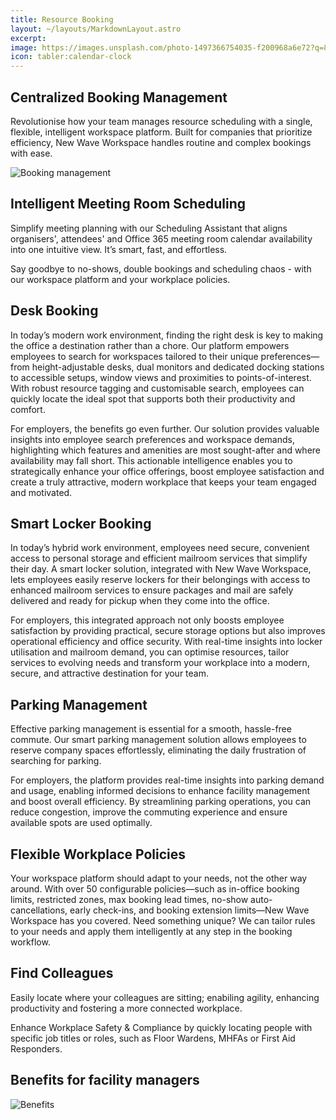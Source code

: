```yaml
---
title: Resource Booking
layout: ~/layouts/MarkdownLayout.astro
excerpt:
image: https://images.unsplash.com/photo-1497366754035-f200968a6e72?q=80&w=2301&auto=format&fit=crop&ixlib=rb-4.0.3&ixid=M3wxMjA3fDB8MHxwaG90by1wYWdlfHx8fGVufDB8fHx8fA%3D%3D
icon: tabler:calendar-clock
---
```



## Centralized Booking Management

Revolutionise how your team manages resource scheduling with a single, flexible, intelligent workspace platform. Built for companies that prioritize efficiency, New Wave Workspace handles routine and complex bookings with ease.

<div className="relative group">
  <div className="absolute -left-12 -top-8 h-96 w-96 rounded-full blur-2xl bg-indigo-500/40"></div>
  <div className="absolute -right-8 -top-12 h-80 w-80 rounded-full blur-2xl bg-sky-400/40"></div>
  <div className="absolute left-1/3 -bottom-8 h-72 w-96 rounded-full blur-2xl bg-purple-500/40"></div>
  <Image src={BookingManagementImage} alt="Booking management" className="relative z-10 rounded-lg shadow-lg w-full" />
</div>

<div className="relative group">
  <div className="absolute -right-8 top-52 h-80 w-80 rounded-full blur-2xl bg-indigo-400/40"></div>
  <div class="relative w-full md:w-[350px] h-[650px] mx-auto md:float-right">
    <Iphone
      item={{ img: FloorPlanImage.src, color: ['#fffffff'] }}
      start={{ x: -4, y: 0, z: 12 }}
      end={{ x: 4, y: 0, z: 9 }}
      enableOrbitControls={false}
      enableAutoRotation={false}
    />
  </div>
</div>

## Intelligent Meeting Room Scheduling

Simplify meeting planning with our Scheduling Assistant that aligns organisers', attendees' and Office 365 meeting room calendar availability into one intuitive view. It’s smart, fast, and effortless.

Say goodbye to no-shows, double bookings and scheduling chaos - with our workspace platform and your workplace policies.

## Desk Booking

In today’s modern work environment, finding the right desk is key to making the office a destination rather than a chore. Our platform empowers employees to search for workspaces tailored to their unique preferences—from height-adjustable desks, dual monitors and dedicated docking stations to accessible setups, window views and proximities to points-of-interest. With robust resource tagging and customisable search, employees can quickly locate the ideal spot that supports both their productivity and comfort.

For employers, the benefits go even further. Our solution provides valuable insights into employee search preferences and workspace demands, highlighting which features and amenities are most sought-after and where availability may fall short. This actionable intelligence enables you to strategically enhance your office offerings, boost employee satisfaction and create a truly attractive, modern workplace that keeps your team engaged and motivated.

## Smart Locker Booking

In today’s hybrid work environment, employees need secure, convenient access to personal storage and efficient mailroom services that simplify their day. A smart locker solution, integrated with New Wave Workspace, lets employees easily reserve lockers for their belongings with access to enhanced mailroom services to ensure packages and mail are safely delivered and ready for pickup when they come into the office.

For employers, this integrated approach not only boosts employee satisfaction by providing practical, secure storage options but also improves operational efficiency and office security. With real-time insights into locker utilisation and mailroom demand, you can optimise resources, tailor services to evolving needs and transform your workplace into a modern, secure, and attractive destination for your team.

<div className="relative group">
  <div className="absolute -right-8 top-52 h-80 w-80 rounded-full blur-2xl bg-indigo-400/40"></div>
  <div class="relative w-full md:w-[350px] h-[650px] mx-auto md:float-right">
    <Iphone
      item={{ img: ParkingImage.src, color: ['#fffffff'] }}
      start={{ x: -4, y: 0, z: 12 }}
      end={{ x: 4, y: 0, z: 9 }}
      enableOrbitControls={false}
      enableAutoRotation={false}
    />
  </div>
</div>


## Parking Management

Effective parking management is essential for a smooth, hassle-free commute. Our smart parking management solution allows employees to reserve company spaces effortlessly, eliminating the daily frustration of searching for parking.

For employers, the platform provides real-time insights into parking demand and usage, enabling informed decisions to enhance facility management and boost overall efficiency. By streamlining parking operations, you can reduce congestion, improve the commuting experience and ensure available spots are used optimally.

## Flexible Workplace Policies

Your workspace platform should adapt to your needs, not the other way around. With over 50 configurable policies—such as in-office booking limits, restricted zones, max booking lead times, no-show auto-cancellations, early check-ins, and booking extension limits—New Wave Workspace has you covered. Need something unique? We can tailor rules to your needs and apply them intelligently at any step in the booking workflow.

<div className="relative group">
  <div className="absolute -right-8 top-52 h-80 w-80 rounded-full blur-2xl bg-indigo-400/40"></div>
  <div class="relative w-full md:w-[350px] h-[650px] mx-auto md:float-right">
    <Iphone
      item={{ img: PeopleFinderImage.src, color: ['#fffffff'] }}
      start={{ x: -6, y: 0, z: 12 }}
      end={{ x: 4, y: 0, z: 9 }}
      enableOrbitControls={false}
      enableAutoRotation={false}
    />
  </div>
</div>

## Find Colleagues

Easily locate where your colleagues are sitting; enabiling agility, enhancing productivity and fostering a more connected workplace.

Enhance Workplace Safety & Compliance by quickly locating people with specific job titles or roles, such as Floor Wardens, MHFAs or First Aid Responders.

<h2 class="clear-both">Benefits for facility managers</h2>

<Image
   src={BenefitsImage}
   alt="Benefits"
   class="not-prose mx-auto"
   invertInDarkMode={true}
   width={800}
/>
